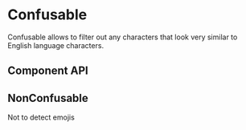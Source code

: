 

# Confusable

Confusable allows to filter out any characters that look very similar to English language characters.

<Canvas>
  <Story id="ui-components-ui-confusable-confusable-stories-js--default-confusable" />
</Canvas>

## Component API

<ArgsTable of={Confusable} />

## NonConfusable

Not to detect emojis

<Canvas>
  <Story id="ui-components-ui-confusable-confusable-stories-js--non-confusable" />
</Canvas>
